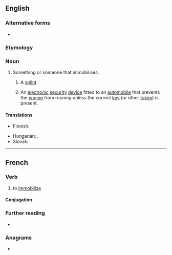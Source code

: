 ==English==
{{wikipedia}}

===Alternative forms===
* {{l|en|immobilizer}}

===Etymology===
{{affix|en|immobilise|-er|id2=agent noun}}

===Noun===
{{en-noun}}

# Something or someone that immobilises.
## {{lb|en|medicine}} A [[splint]].
## An [[electronic]] [[security]] [[device]] fitted to an [[automobile]] that prevents the [[engine]] from running unless the correct [[key]] (or other [[token]]) is present.

====Translations====
{{trans-see|splint}}

{{trans-top|security device}}
* Finnish: {{t+|fi|ajonestolaite}}
{{trans-mid}}
* Hungarian: {{t|hu|indításgátló}}, {{t+|hu|immobiliser}}
* Slovak: {{t|sk|imobilizér}}
{{trans-bottom}}

----

==French==

===Verb===
{{fr-verb}}

# to [[immobilize]]

====Conjugation====
{{fr-conj-auto}}

===Further reading===
* {{R:TLFi}}

===Anagrams===
* {{l|fr|immobiliers}}